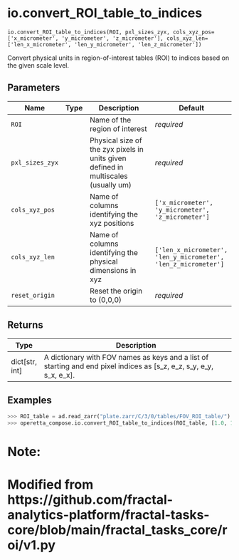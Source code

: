 # io.convert_ROI_table_to_indices { #operetta_compose.io.convert_ROI_table_to_indices }

`io.convert_ROI_table_to_indices(ROI, pxl_sizes_zyx, cols_xyz_pos=['x_micrometer', 'y_micrometer', 'z_micrometer'], cols_xyz_len=['len_x_micrometer', 'len_y_micrometer', 'len_z_micrometer'])`

Convert physical units in region-of-interest tables (ROI) to indices based on the given scale level.

## Parameters

| Name            | Type   | Description                                                                        | Default                                                        |
|-----------------|--------|------------------------------------------------------------------------------------|----------------------------------------------------------------|
| `ROI`           |        | Name of the region of interest                                                     | _required_                                                     |
| `pxl_sizes_zyx` |        | Physical size of the zyx pixels in units given defined in multiscales (usually um) | _required_                                                     |
| `cols_xyz_pos`  |        | Name of columns identifying the xyz positions                                      | `['x_micrometer', 'y_micrometer', 'z_micrometer']`             |
| `cols_xyz_len`  |        | Name of columns identifying the physical dimensions in xyz                         | `['len_x_micrometer', 'len_y_micrometer', 'len_z_micrometer']` |
| `reset_origin`  |        | Reset the origin to (0,0,0)                                                        | _required_                                                     |

## Returns

| Type             | Description                                                                                                         |
|------------------|---------------------------------------------------------------------------------------------------------------------|
| dict\[str, int\] | A dictionary with FOV names as keys and a list of starting and end pixel indices as [s_z, e_z, s_y, e_y, s_x, e_x]. |

## Examples

```python
>>> ROI_table = ad.read_zarr("plate.zarr/C/3/0/tables/FOV_ROI_table/")
>>> operetta_compose.io.convert_ROI_table_to_indices(ROI_table, [1.0, 1.195, 1.195])
```

# Note:
# Modified from https://github.com/fractal-analytics-platform/fractal-tasks-core/blob/main/fractal_tasks_core/roi/v1.py